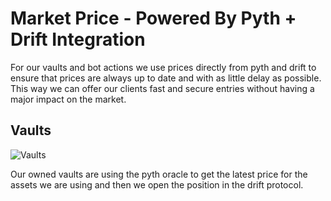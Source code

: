 

<HeroPattern />

# Market Price - Powered By Pyth + Drift Integration

For our vaults and bot actions we use prices directly from pyth and drift to ensure that prices are always up to date and with as little delay as possible.
This way we can offer our clients fast and secure entries without having a major impact on the market.

## Vaults
![Vaults](/images/vaults.png)

Our owned vaults are using the pyth oracle to get the latest price for the assets we are using and then we open the position in the drift protocol.